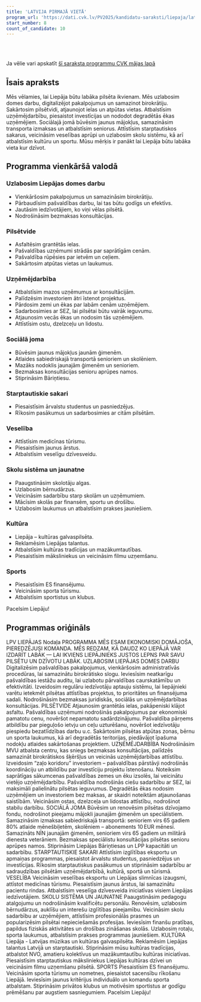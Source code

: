 ```yaml
---
title: 'LATVIJA PIRMAJĀ VIETĀ'
program_url: 'https://dati.cvk.lv/PV2025/kandidatu-saraksti/liepaja/latvija-pirmaja-vieta'
start_number: 8
count_of_candidate: 10
---
```



<Badge text="Pašvaldības pakalpojumu digitalizācija" variant="note" size="small" /> <Badge text="Ielu atjaunošana un labiekārtošana" variant="note" size="small" /> <Badge text="Uzņēmējdarbības atbalsts un investīciju piesaiste" variant="note" size="small" /> <Badge text="Mājokļu pieejamība un sociālā atbalsta palielināšana" variant="note" size="small" /> <Badge text="Izglītības un kultūras attīstība" variant="note" size="small" />

<br/><br/> 

<Card title='Šis ir mākslīga intelekta ģenerēts apraksts' icon='starlight'>
    Ja vēlie vari apskatīt <a href={frontmatter.program_url} target='_blank'>šī saraksta programmu CVK mājas lapā</a>
    </Card>

## Īsais apraksts

Mēs vēlamies, lai Liepāja būtu labāka pilsēta ikvienam. Mēs uzlabosim domes darbu, digitalizējot pakalpojumus un samazinot birokrātiju. Sakārtosim pilsētvidi, atjaunojot ielas un atpūtas vietas. Atbalstīsim uzņēmējdarbību, piesaistot investīcijas un nododot degradētās ēkas uzņēmējiem. Sociālajā jomā būvēsim jaunus mājokļus, samazināsim transporta izmaksas un atbalstīsim seniorus. Attīstīsim starptautiskos sakarus, veicināsim veselības aprūpi un uzlabosim skolu sistēmu, kā arī atbalstīsim kultūru un sportu. Mūsu mērķis ir panākt lai Liepāja būtu labāka vieta kur dzīvot.

## Programma vienkāršā valodā

### Uzlabosim Liepājas domes darbu

*   Vienkāršosim pakalpojumus un samazināsim birokrātiju.
*   Pārbaudīsim pašvaldības darbu, lai tas būtu godīgs un efektīvs.
*   Jautāsim iedzīvotājiem, ko viņi vēlas pilsētā.
*   Nodrošināsim bezmaksas konsultācijas.

### Pilsētvide

*   Asfaltēsim grantētās ielas.
*   Pašvaldības uzņēmumi strādās par saprātīgām cenām.
*   Pašvaldība rūpēsies par ietvēm un ceļiem.
*   Sakārtosim atpūtas vietas un laukumus.

### Uzņēmējdarbība

*   Atbalstīsim mazos uzņēmumus ar konsultācijām.
*   Palīdzēsim investoriem ātri īstenot projektus.
*   Pārdosim zemi un ēkas par labām cenām uzņēmējiem.
*   Sadarbosimies ar SEZ, lai pilsētai būtu vairāk ieguvumu.
*   Atjaunosim vecās ēkas un nodosim tās uzņēmējiem.
*   Attīstīsim ostu, dzelzceļu un lidostu.

### Sociālā joma

*   Būvēsim jaunus mājokļus jaunām ģimenēm.
*   Atlaides sabiedriskajā transportā senioriem un skolēniem.
*   Mazāks nodoklis jaunajām ģimenēm un senioriem.
*   Bezmaksas konsultācijas senioru aprūpes namos.
*   Stiprināsim Bāriņtiesu.

### Starptautiskie sakari

*   Piesaistīsim ārvalstu studentus un pasniedzējus.
*   Rīkosim pasākumus un sadarbosimies ar citām pilsētām.

### Veselība

*   Attīstīsim medicīnas tūrismu.
*   Piesaistīsim jaunus ārstus.
*   Atbalstīsim veselīgu dzīvesveidu.

### Skolu sistēma un jaunatne

*   Paaugstināsim skolotāju algas.
*   Uzlabosim bērnudārzus.
*   Veicināsim sadarbību starp skolām un uzņēmumiem.
*   Mācīsim skolās par finansēm, sportu un drošību.
*   Uzlabosim laukumus un atbalstīsim prakses jauniešiem.

### Kultūra

*   Liepāja – kultūras galvaspilsēta.
*   Reklamēsim Liepājas talantus.
*   Atbalstīsim kultūras tradīcijas un mazākumtautības.
*   Piesaistīsim māksliniekus un veicināsim filmu uzņemšanu.

### Sports

*   Piesaistīsim ES finansējumu.
*   Veicināsim sporta tūrismu.
*   Atbalstīsim sportistus un klubus.

Pacelsim Liepāju!

## Programmas oriģināls

LPV LIEPĀJAS Nodaļa
PROGRAMMA
MĒS ESAM EKONOMISKI DOMĀJOŠA, PIEREDZĒJUSI KOMANDA. MĒS REDZAM, KĀ DAUDZ KO LIEPĀJĀ VAR IZDARĪT LABĀK — LAI IKVIENS LIEPĀJNIEKS JUSTOS LEPNS PAR SAVU PILSĒTU UN DZĪVOTU LABĀK.
UZLABOSIM LIEPĀJAS DOMES DARBU
Digitalizēsim pašvaldības pakalpojumus, vienkāršosim administratīvās procedūras, lai samazinātu birokrātisko slogu. Ieviesīsim neatkarīgu pašvaldības iestāžu auditu, lai uzlabotu pārvaldības caurskatāmību un efektivitāti. Izveidosim regulāru iedzīvotāju aptauju sistēmu, lai liepājnieki varētu ietekmēt pilsētas attīstības projektus, to prioritātes un finansējuma sadali. Nodrošināsim bezmaksas juridiskās, sociālās un uzņēmējdarbības konsultācijas.
PILSĒTVIDE
Atjaunosim grantētās ielas, pakāpeniski klājot asfaltu. Pašvaldības uzņēmumi nodrošinās pakalpojumus par ekonomiski pamatotu cenu, novēršot nepamatotu sadārdzinājumu. Pašvaldība pārņems atbildību par pieguļošo ietvju un ceļu uzturēšanu, novēršot iedzīvotāju piespiedu bezatlīdzības darbu u.c. Sakārtosim pilsētas atpūtas zonas, bērnu un sporta laukumus, kā arī degradētās teritorijas, piedāvājot īpašuma nodokļu atlaides sakārtošanas projektiem.
UZŅĒMĒJDARBĪBA
Nodrošināsim MVU atbalsta centru, kas sniegs bezmaksas konsultācijas, palīdzēs samazināt birokrātiskos šķēršļus un veicinās uzņēmējdarbības attīstību. Izveidosim “zaļo koridoru” investoriem – pašvaldības pārstāvji nodrošinās koordināciju un atbildību par investīciju projektu īstenošanu. Noteiksim saprātīgas sākumcenas pašvaldības zemes un ēku izsolēs, lai veicinātu vietējo uzņēmējdarbību. Pašvaldība nodrošinās ciešu sadarbību ar SEZ, lai maksimāli palielinātu pilsētas ieguvumus. Degradētās ēkas nodosim uzņēmējiem un investoriem bez maksas, ar skaidri noteiktām atjaunošanas saistībām. Veicināsim ostas, dzelzceļa un lidostas attīstību, nodrošinot stabilu darbību.
SOCIĀLĀ JOMA
Būvēsim un renovēsim pilsētas dzīvojamo fondu, nodrošinot pieejamu mājokli jaunajām ģimenēm un speciālistiem. Samazināsim izmaksas sabiedriskajā transportā: senioriem virs 65 gadiem 80% atlaide mēnešbiļetēm, skolēniem – abonements 10 EUR mēnesī. Samazināts NĪN jaunajām ģimenēm, senioriem virs 65 gadiem un militārā dienesta veterāniem. Bezmaksas speciālistu konsultācijas pilsētas senioru aprūpes namos. Stiprināsim Liepājas Bāriņtiesas un LPP kapacitāti un sadarbību.
STARPTAUTISKIE SAKARI
Attīstīsim izglītības eksportu un apmaiņas programmas, piesaistot ārvalstu studentus, pasniedzējus un investīcijas. Rīkosim starptautiskus pasākumus un stiprināsim sadarbību ar sadraudzības pilsētām uzņēmējdarbībā, kultūrā, sportā un tūrismā.
VESELĪBA
Veicināsim veselības eksportu un Liepājas slimnīcas izaugsmi, attīstot medicīnas tūrismu. Piesaistīsim jaunus ārstus, lai samazinātu pacientu rindas. Atbalstīsim veselīga dzīvesveida iniciatīvas visiem Liepājas iedzīvotājiem.
SKOLU SISTĒMA UN JAUNATNE
Paaugstināsim pedagogu atalgojumu un nodrošināsim kvalificētu personālu. Renovēsim, uzlabosim bērnudārzus, auklīšu un interešu izglītības pieejamību. Veicināsim skolu sadarbību ar uzņēmējiem, attīstīsim profesionālās prasmes un popularizēsim pilsētai nepieciešamās profesijas.
Ieviesīsim finanšu pratības, papildus fiziskās aktivitātes un drošības zināšanas skolās.
Uzlabosim rotaļu, sporta laukumus, atbalstīsim prakses programmas jauniešiem.
KULTŪRA
Liepāja - Latvijas mūzikas un kultūras galvaspilsēta. Reklamēsim Liepājas talantus Latvijā un starptautiski. Stiprināsim mūsu kultūras tradīcijas, atbalstot NVO, amatieru kolektīvus un mazākumtautību kultūras iniciatīvas. Piesaistīsim starptautiskus māksliniekus Liepājas kultūras dzīvei un veicināsim filmu uzņemšanu pilsētā.
SPORTS
Piesaistīsim ES finansējumu. Veicināsim sporta tūrismu un nometnes, piesaistot sacensību rīkošanu Liepājā. Ieviesīsim jaunus kritērijus individuālo un komandu sporta atbalstam. Stiprināsim privātos klubus un motivēsim sportistus ar godīgu prēmēšanu par augstiem sasniegumiem.
Pacelsim Liepāju!
